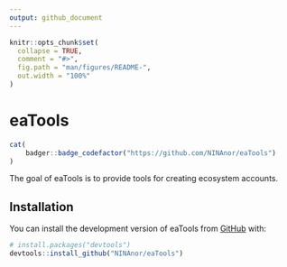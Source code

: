 ```yaml
---
output: github_document
---
```


<!-- README.md is generated from README.Rmd. Please edit that file -->

```r
knitr::opts_chunk$set(
  collapse = TRUE,
  comment = "#>",
  fig.path = "man/figures/README-",
  out.width = "100%"
)
```

# eaTools

<!-- badges: start -->
```r
cat(
	badger::badge_codefactor("https://github.com/NINAnor/eaTools")
)
```
<!-- badges: end -->

The goal of eaTools is to provide tools for creating ecosystem accounts.


## Installation

You can install the development version of eaTools from [GitHub](https://github.com/) with:

``` r
# install.packages("devtools")
devtools::install_github("NINAnor/eaTools")
```



